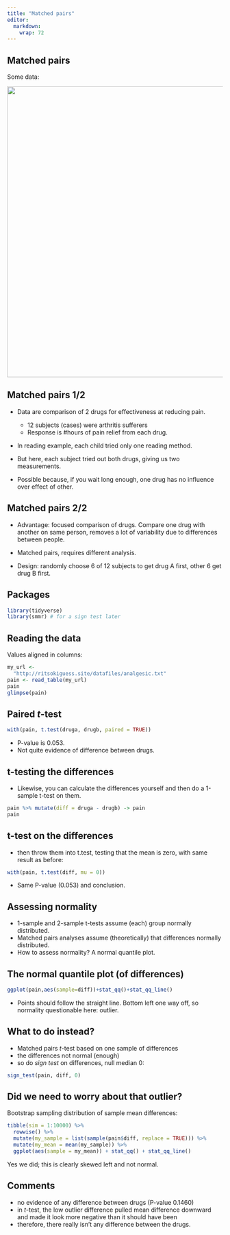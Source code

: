 ```yaml
---
title: "Matched pairs"
editor: 
  markdown: 
    wrap: 72
---
```


## Matched pairs

Some data:

![](Screenshot_2019-04-26_13-41-29.png){width="679"}

## Matched pairs 1/2

-   Data are comparison of 2 drugs for effectiveness at reducing pain.

    -   12 subjects (cases) were arthritis sufferers
    -   Response is #hours of pain relief from each drug.

-   In reading example, each child tried only one reading method.

-   But here, each subject tried out both drugs, giving us two
    measurements.

-   Possible because, if you wait long enough, one drug has no influence
    over effect of other.

## Matched pairs 2/2

-   Advantage: focused comparison of drugs. Compare one drug with
    another on same person, removes a lot of variability due to
    differences between people.

-   Matched pairs, requires different analysis.

-   Design: randomly choose 6 of 12 subjects to get drug A first, other
    6 get drug B first.

## Packages

```r
library(tidyverse)
library(smmr) # for a sign test later
```

## Reading the data

Values aligned in columns:

```r
my_url <- 
  "http://ritsokiguess.site/datafiles/analgesic.txt"
pain <- read_table(my_url)
pain
glimpse(pain)
```

## Paired *t*-test

```r
with(pain, t.test(druga, drugb, paired = TRUE))
```

-   P-value is 0.053.
-   Not quite evidence of difference between drugs.

## t-testing the differences

-   Likewise, you can calculate the differences yourself and then do a
    1-sample t-test on them.

```r
pain %>% mutate(diff = druga - drugb) -> pain
pain
```

## t-test on the differences

-   then throw them into t.test, testing that the mean is zero, with
    same result as before:

```r
with(pain, t.test(diff, mu = 0))
```

-   Same P-value (0.053) and conclusion.

## Assessing normality

-   1-sample and 2-sample t-tests assume (each) group normally
    distributed.
-   Matched pairs analyses assume (theoretically) that differences
    normally distributed.
-   How to assess normality? A normal quantile plot.

## The normal quantile plot (of differences)

```r
ggplot(pain,aes(sample=diff))+stat_qq()+stat_qq_line()
```

-   Points should follow the straight line. Bottom left one way off, so
    normality questionable here: outlier.

## What to do instead?

-   Matched pairs $t$-test based on one sample of differences
-   the differences not normal (enough)
-   so do *sign test* on differences, null median 0:

```r
sign_test(pain, diff, 0)
```

## Did we need to worry about that outlier?

Bootstrap sampling distribution of sample mean differences:

```r
tibble(sim = 1:10000) %>% 
  rowwise() %>% 
  mutate(my_sample = list(sample(pain$diff, replace = TRUE))) %>% 
  mutate(my_mean = mean(my_sample)) %>% 
  ggplot(aes(sample = my_mean)) + stat_qq() + stat_qq_line()
```

Yes we did; this is clearly skewed left and not normal.

## Comments

-   no evidence of any difference between drugs (P-value 0.1460)
-   in $t$-test, the low outlier difference pulled mean difference
    downward and made it look more negative than it should have been
-   therefore, there really isn't any difference between the drugs.
